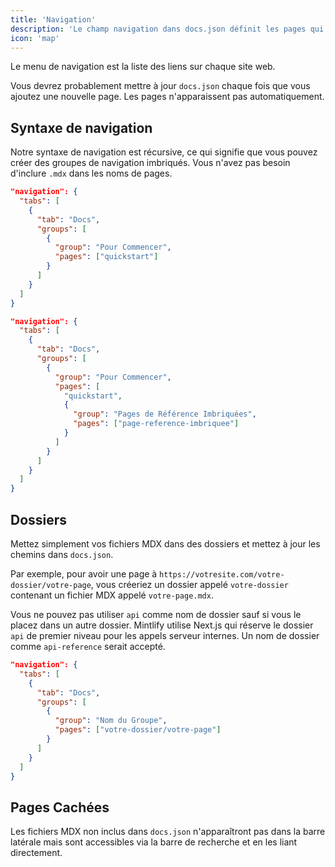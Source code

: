 ```yaml
---
title: 'Navigation'
description: 'Le champ navigation dans docs.json définit les pages qui vont dans le menu de navigation'
icon: 'map'
---
```


Le menu de navigation est la liste des liens sur chaque site web.

Vous devrez probablement mettre à jour `docs.json` chaque fois que vous ajoutez une nouvelle page. Les pages n'apparaissent pas automatiquement.

## Syntaxe de navigation

Notre syntaxe de navigation est récursive, ce qui signifie que vous pouvez créer des groupes de navigation imbriqués. Vous n'avez pas besoin d'inclure `.mdx` dans les noms de pages.

<CodeGroup>

```json Navigation Régulière
"navigation": {
  "tabs": [
    {
      "tab": "Docs",
      "groups": [
        {
          "group": "Pour Commencer",
          "pages": ["quickstart"]
        }
      ]
    }
  ]
}
```

```json Navigation Imbriquée
"navigation": {
  "tabs": [
    {
      "tab": "Docs",
      "groups": [
        {
          "group": "Pour Commencer",
          "pages": [
            "quickstart",
            {
              "group": "Pages de Référence Imbriquées",
              "pages": ["page-reference-imbriquee"]
            }
          ]
        }
      ]
    }
  ]
}
```

</CodeGroup>

## Dossiers

Mettez simplement vos fichiers MDX dans des dossiers et mettez à jour les chemins dans `docs.json`.

Par exemple, pour avoir une page à `https://votresite.com/votre-dossier/votre-page`, vous créeriez un dossier appelé `votre-dossier` contenant un fichier MDX appelé `votre-page.mdx`.

<Warning>

Vous ne pouvez pas utiliser `api` comme nom de dossier sauf si vous le placez dans un autre dossier. Mintlify utilise Next.js qui réserve le dossier `api` de premier niveau pour les appels serveur internes. Un nom de dossier comme `api-reference` serait accepté.

</Warning>

```json Navigation Avec Dossier
"navigation": {
  "tabs": [
    {
      "tab": "Docs",
      "groups": [
        {
          "group": "Nom du Groupe",
          "pages": ["votre-dossier/votre-page"]
        }
      ]
    }
  ]
}
```

## Pages Cachées

Les fichiers MDX non inclus dans `docs.json` n'apparaîtront pas dans la barre latérale mais sont accessibles via la barre de recherche et en les liant directement. 
